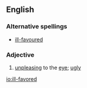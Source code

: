 ==English==
===Alternative spellings===
*[[ill-favoured]]
===Adjective===
{{en-adj}}
# [[unpleasing]] to the [[eye]]; [[ugly]]

[[io:ill-favored]]